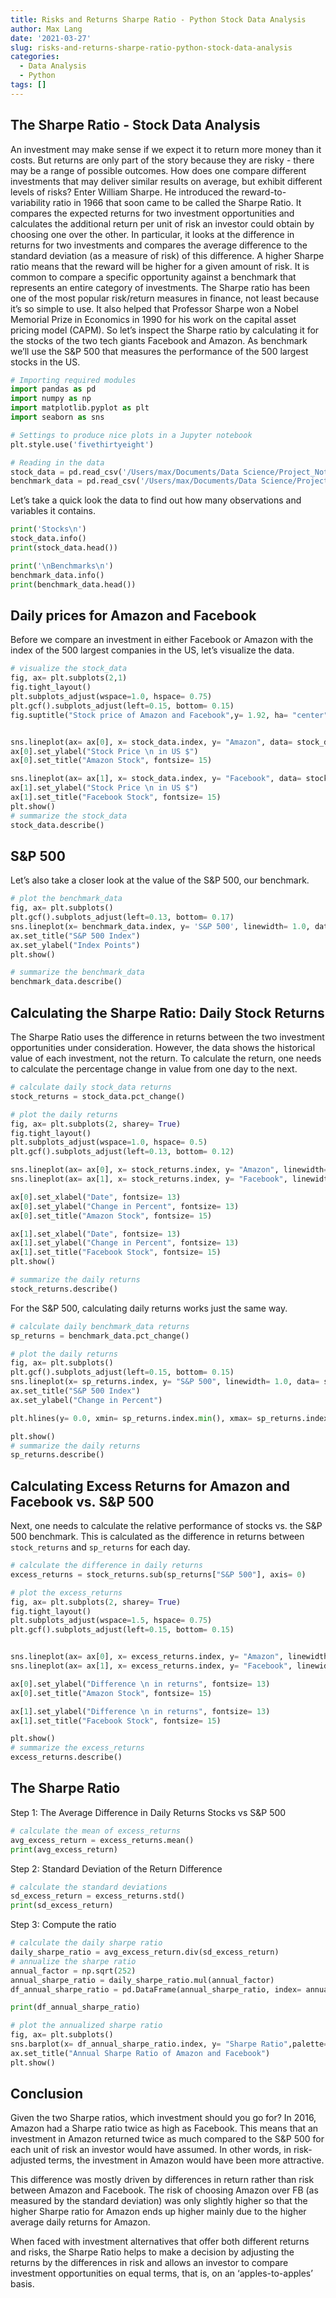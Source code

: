 ```yaml
---
title: Risks and Returns Sharpe Ratio - Python Stock Data Analysis
author: Max Lang
date: '2021-03-27'
slug: risks-and-returns-sharpe-ratio-python-stock-data-analysis
categories:
  - Data Analysis
  - Python
tags: []
---
```


## The Sharpe Ratio - Stock Data Analysis
An investment may make sense if we expect it to return more money than it costs. But returns are only part of the story because they are risky - there may be a range of possible outcomes. How does one compare different investments that may deliver similar results on average, but exhibit different levels of risks?
Enter William Sharpe. He introduced the reward-to-variability ratio in 1966 that soon came to be called the Sharpe Ratio. It compares the expected returns for two investment opportunities and calculates the additional return per unit of risk an investor could obtain by choosing one over the other. In particular, it looks at the difference in returns for two investments and compares the average difference to the standard deviation (as a measure of risk) of this difference. A higher Sharpe ratio means that the reward will be higher for a given amount of risk. It is common to compare a specific opportunity against a benchmark that represents an entire category of investments.
The Sharpe ratio has been one of the most popular risk/return measures in finance, not least because it's so simple to use. It also helped that Professor Sharpe won a Nobel Memorial Prize in Economics in 1990 for his work on the capital asset pricing model (CAPM).
So let's inspect the Sharpe ratio by calculating it for the stocks of the two tech giants Facebook and Amazon. As benchmark we'll use the S&P 500 that measures the performance of the 500 largest stocks in the US.


```python
# Importing required modules
import pandas as pd
import numpy as np
import matplotlib.pyplot as plt
import seaborn as sns

# Settings to produce nice plots in a Jupyter notebook
plt.style.use('fivethirtyeight')

# Reading in the data
stock_data = pd.read_csv('/Users/max/Documents/Data Science/Project_Notebooks/Risk and Returns- The Sharpe Ratio/datasets/stock_data.csv', parse_dates= ['Date'], index_col= ['Date']).dropna()
benchmark_data = pd.read_csv('/Users/max/Documents/Data Science/Project_Notebooks/Risk and Returns- The Sharpe Ratio/datasets/benchmark_data.csv', parse_dates= ['Date'], index_col= ['Date']).dropna() 
```

Let's take a quick look the data to find out how many observations and variables it contains.

```python
print('Stocks\n')
stock_data.info()
print(stock_data.head())

print('\nBenchmarks\n')
benchmark_data.info()
print(benchmark_data.head())
```

## Daily prices for Amazon and Facebook
Before we compare an investment in either Facebook or Amazon with the index of the 500 largest companies in the US, let's visualize the data.

```python
# visualize the stock_data
fig, ax= plt.subplots(2,1)
fig.tight_layout()
plt.subplots_adjust(wspace=1.0, hspace= 0.75)
plt.gcf().subplots_adjust(left=0.15, bottom= 0.15)
fig.suptitle("Stock price of Amazon and Facebook",y= 1.92, ha= "center", va= "top", size= 20)


sns.lineplot(ax= ax[0], x= stock_data.index, y= "Amazon", data= stock_data, linewidth= 1.0, color= "darkorange")
ax[0].set_ylabel("Stock Price \n in US $")
ax[0].set_title("Amazon Stock", fontsize= 15)

sns.lineplot(ax= ax[1], x= stock_data.index, y= "Facebook", data= stock_data, linewidth= 1.0, color= "steelblue")
ax[1].set_ylabel("Stock Price \n in US $")
ax[1].set_title("Facebook Stock", fontsize= 15)
plt.show()
# summarize the stock_data
stock_data.describe()
```

## S&P 500
Let's also take a closer look at the value of the S&P 500, our benchmark.

```python
# plot the benchmark_data
fig, ax= plt.subplots()
plt.gcf().subplots_adjust(left=0.13, bottom= 0.17)
sns.lineplot(x= benchmark_data.index, y= 'S&P 500', linewidth= 1.0, data= benchmark_data)
ax.set_title("S&P 500 Index")
ax.set_ylabel("Index Points")
plt.show()

# summarize the benchmark_data
benchmark_data.describe()
```

## Calculating the Sharpe Ratio: Daily Stock Returns
The Sharpe Ratio uses the difference in returns between the two investment opportunities under consideration.
However, the data shows the historical value of each investment, not the return. To calculate the return, one needs to calculate the percentage change in value from one day to the next.

```python
# calculate daily stock_data returns
stock_returns = stock_data.pct_change()

# plot the daily returns
fig, ax= plt.subplots(2, sharey= True)
fig.tight_layout()
plt.subplots_adjust(wspace=1.0, hspace= 0.5)
plt.gcf().subplots_adjust(left=0.13, bottom= 0.12)

sns.lineplot(ax= ax[0], x= stock_returns.index, y= "Amazon", linewidth= 1.0, color= "darkorange", data= stock_returns)
sns.lineplot(ax= ax[1], x= stock_returns.index, y= "Facebook", linewidth= 1.0, color= "steelblue", data= stock_returns)

ax[0].set_xlabel("Date", fontsize= 13)
ax[0].set_ylabel("Change in Percent", fontsize= 13)
ax[0].set_title("Amazon Stock", fontsize= 15)

ax[1].set_xlabel("Date", fontsize= 13)
ax[1].set_ylabel("Change in Percent", fontsize= 13)
ax[1].set_title("Facebook Stock", fontsize= 15)
plt.show()

# summarize the daily returns
stock_returns.describe()
```

For the S&P 500, calculating daily returns works just the same way.

```python
# calculate daily benchmark_data returns
sp_returns = benchmark_data.pct_change()

# plot the daily returns
fig, ax= plt.subplots()
plt.gcf().subplots_adjust(left=0.15, bottom= 0.15)
sns.lineplot(x= sp_returns.index, y= "S&P 500", linewidth= 1.0, data= sp_returns)
ax.set_title("S&P 500 Index")
ax.set_ylabel("Change in Percent")

plt.hlines(y= 0.0, xmin= sp_returns.index.min(), xmax= sp_returns.index.max(),linestyles= 'dashed', color= 'black', linewidth= 1.5)

plt.show()
# summarize the daily returns
sp_returns.describe()
```

## Calculating Excess Returns for Amazon and Facebook vs. S&P 500
<p>Next, one needs to calculate the relative performance of stocks vs. the S&amp;P 500 benchmark. This is calculated as the difference in returns between <code>stock_returns</code> and <code>sp_returns</code> for each day.</p>

```python
# calculate the difference in daily returns
excess_returns = stock_returns.sub(sp_returns["S&P 500"], axis= 0)

# plot the excess_returns
fig, ax= plt.subplots(2, sharey= True)
fig.tight_layout()
plt.subplots_adjust(wspace=1.5, hspace= 0.75)
plt.gcf().subplots_adjust(left=0.15, bottom= 0.15)


sns.lineplot(ax= ax[0], x= excess_returns.index, y= "Amazon", linewidth= 1.0, color= "darkorange", data= excess_returns)
sns.lineplot(ax= ax[1], x= excess_returns.index, y= "Facebook", linewidth= 1.0, color= "steelblue", data= excess_returns)

ax[0].set_ylabel("Difference \n in returns", fontsize= 13)
ax[0].set_title("Amazon Stock", fontsize= 15)

ax[1].set_ylabel("Difference \n in returns", fontsize= 13)
ax[1].set_title("Facebook Stock", fontsize= 15)

plt.show()
# summarize the excess_returns
excess_returns.describe()
```

## The Sharpe Ratio
Step 1: The Average Difference in Daily Returns Stocks vs S&P 500

```python
# calculate the mean of excess_returns 
avg_excess_return = excess_returns.mean()
print(avg_excess_return)
```

Step 2: Standard Deviation of the Return Difference

```python
# calculate the standard deviations
sd_excess_return = excess_returns.std()
print(sd_excess_return)
```

Step 3: Compute the ratio

```python
# calculate the daily sharpe ratio
daily_sharpe_ratio = avg_excess_return.div(sd_excess_return)
# annualize the sharpe ratio
annual_factor = np.sqrt(252)
annual_sharpe_ratio = daily_sharpe_ratio.mul(annual_factor)
df_annual_sharpe_ratio = pd.DataFrame(annual_sharpe_ratio, index= annual_sharpe_ratio.index, columns= ["Sharpe Ratio"])

print(df_annual_sharpe_ratio)

# plot the annualized sharpe ratio
fig, ax= plt.subplots()
sns.barplot(x= df_annual_sharpe_ratio.index, y= "Sharpe Ratio",palette= ("darkorange", "steelblue"), data= df_annual_sharpe_ratio)
ax.set_title("Annual Sharpe Ratio of Amazon and Facebook")
plt.show()
```

## Conclusion
<p>Given the two Sharpe ratios, which investment should you go for? In 2016, Amazon had a Sharpe ratio twice as high as Facebook. This means that an investment in Amazon returned twice as much compared to the S&amp;P 500 for each unit of risk an investor would have assumed. In other words, in risk-adjusted terms, the investment in Amazon would have been more attractive.</p>
<p>This difference was mostly driven by differences in return rather than risk between Amazon and Facebook. The risk of choosing Amazon over FB (as measured by the standard deviation) was only slightly higher so that the higher Sharpe ratio for Amazon ends up higher mainly due to the higher average daily returns for Amazon. </p>
<p>When faced with investment alternatives that offer both different returns and risks, the Sharpe Ratio helps to make a decision by adjusting the returns by the differences in risk and allows an investor to compare investment opportunities on equal terms, that is, on an 'apples-to-apples' basis.</p> 

